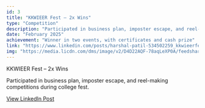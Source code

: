 ```yaml
---
id: 3
title: "KKWIEER Fest – 2x Wins"
type: "Competition"
description: "Participated in business plan, imposter escape, and reel-making competitions during college fest."
date: "February 2025"
achievement: "Winner in two events, with certificates and cash prize"
link: "https://www.linkedin.com/posts/harshal-patil-534502259_kkwieerfest-teamwork-winningmoments-activity-7306916184589832192-AP_d?utm_source=share&utm_medium=member_ios&rcm=ACoAAD-c3HgBMcqgqKCj4fsxEVoI10lDuSlsgGk"
img: "https://media.licdn.com/dms/image/v2/D4D22AQF-78aqLeXP0A/feedshare-shrink_2048_1536/B4DZWdhiMbGkAs-/0/1742104571796?e=1755734400&v=beta&t=_G7DKI2iqsDSEwqsgjzrMpibMmN6w9rcroimTAMkAhg"
---
```


KKWIEER Fest – 2x Wins

Participated in business plan, imposter escape, and reel-making competitions during college fest.

[View LinkedIn Post](https://www.linkedin.com/posts/harshal-patil-534502259_kkwieerfest-teamwork-winningmoments-activity-7306916184589832192-AP_d?utm_source=share&utm_medium=member_ios&rcm=ACoAAD-c3HgBMcqgqKCj4fsxEVoI10lDuSlsgGk)

